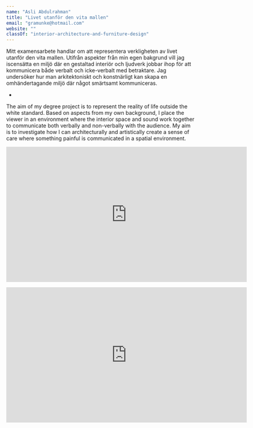 ```yaml
---
name: "Asli Abdulrahman"
title: "Livet utanför den vita mallen"
email: "gramunke@hotmail.com"
website: ""
classOf: "interior-architecture-and-furniture-design"
---
```









Mitt examensarbete handlar om att representera verkligheten av livet utanför den vita mallen. Utifrån aspekter från min egen bakgrund vill jag iscensätta en miljö där en gestaltad interiör och ljudverk jobbar ihop för att kommunicera både verbalt och icke-verbalt med betraktare. Jag undersöker hur man arkitektoniskt och konstnärligt kan skapa en omhändertagande miljö där något smärtsamt kommuniceras.

-

The aim of my degree project is to represent the reality of life outside the white standard. Based on aspects from my own background, I place the viewer in an environment where the interior space and sound work together to communicate both verbally and non-verbally with the audience. My aim is to investigate how I can architecturally and artistically create a sense of care where something painful is communicated in a spatial environment.

<ImageZoom
  preview={preview231}
  zoom={zoom231}
  caption=""
/>

<ImageZoom
  preview={preview232}
  zoom={zoom232}
  caption=""
/>

<ImageZoom
  preview={preview233}
  zoom={zoom233}
  caption=""
/>

<ImageZoom
  preview={preview235}
  zoom={zoom235}
  caption=""
/>

<iframe src="https://player.vimeo.com/video/424754835?title=0&byline=0&portrait=0" width="640" height="360" frameborder="0" allow="autoplay; fullscreen" allowfullscreen></iframe>

<ImageZoom
  preview={preview237}
  zoom={zoom237}
  caption=""
  isTallImage={true}
/>

<ImageZoom
  preview={preview238}
  zoom={zoom238}
  caption=""
  isTallImage={true}
/>

<iframe src="https://player.vimeo.com/video/424755818?title=0&byline=0&portrait=0" width="640" height="360" frameborder="0" allow="autoplay; fullscreen" allowfullscreen></iframe>







